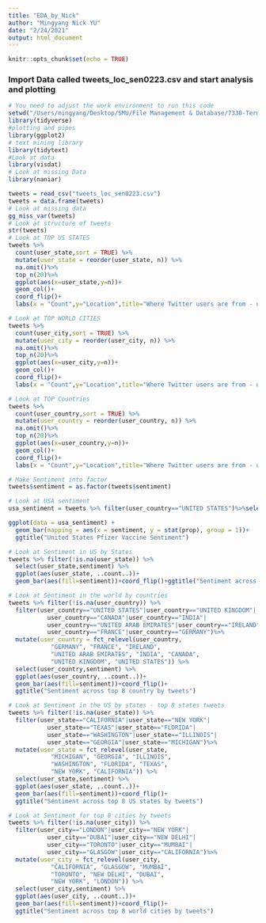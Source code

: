 ```yaml
---
title: "EDA_by_Nick"
author: "Mingyang Nick YU"
date: "2/24/2021"
output: html_document
---
```


```r
knitr::opts_chunk$set(echo = TRUE)
```

### Import Data called tweets_loc_sen0223.csv and start analysis and plotting

```r
# You need to adjust the work environment to run this code
setwd("/Users/mingyang/Desktop/SMU/File Management & Database/7330-Term-Porject/Data Set")
library(tidyverse)
#plotting and pipes 
library(ggplot2)
# text mining library
library(tidytext)
#Look at data
library(visdat)
# Look at missing Data
library(naniar)

tweets = read_csv("tweets_loc_sen0223.csv")
tweets = data.frame(tweets)
# Look at missing data
gg_miss_var(tweets)
# Look at structure of tweets
str(tweets)
# Look at TOP US STATES
tweets %>% 
  count(user_state,sort = TRUE) %>%
  mutate(user_state = reorder(user_state, n)) %>%
  na.omit()%>%
  top_n(20)%>%
  ggplot(aes(x=user_state,y=n))+
  geom_col()+
  coord_flip()+
  labs(x = "Count",y="Location",title="Where Twitter users are from - unique State")

# Look at TOP WORLD CITIES
tweets %>% 
  count(user_city,sort = TRUE) %>%
  mutate(user_city = reorder(user_city, n)) %>%
  na.omit()%>%
  top_n(20)%>%
  ggplot(aes(x=user_city,y=n))+
  geom_col()+
  coord_flip()+
  labs(x = "Count",y="Location",title="Where Twitter users are from - unique City")

# Look at TOP Countries
tweets %>% 
  count(user_country,sort = TRUE) %>%
  mutate(user_country = reorder(user_country, n)) %>%
  na.omit()%>%
  top_n(20)%>%
  ggplot(aes(x=user_country,y=n))+
  geom_col()+
  coord_flip()+
  labs(x = "Count",y="Location",title="Where Twitter users are from - unique Country")

# Make Sentiment into factor
tweets$sentiment = as.factor(tweets$sentiment)

# Look at USA sentiment
usa_sentiment = tweets %>% filter(user_country=="UNITED STATES")%>%select(user_country,sentiment)

ggplot(data = usa_sentiment) + 
  geom_bar(mapping = aes(x = sentiment, y = stat(prop), group = 1))+
  ggtitle("United States Pfizer Vaccine Sentiment")

# Look at Sentiment in US by States
tweets %>% filter(!is.na(user_state)) %>% 
  select(user_state,sentiment) %>%
  ggplot(aes(user_state, ..count..))+
  geom_bar(aes(fill=sentiment))+coord_flip()+ggtitle("Sentiment across all US States")

# Look at Sentiment in the world by countries
tweets %>% filter(!is.na(user_country)) %>%
  filter(user_country=="UNITED STATES"|user_country=="UNITED KINGDOM"|
           user_country=="CANADA"|user_country=="INDIA"|
           user_country=="UNITED ARAB EMIRATES"|user_country=="IRELAND"|
           user_country=="FRANCE"|user_country=="GERMANY")%>%
  mutate(user_country = fct_relevel(user_country, 
            "GERMANY", "FRANCE", "IRELAND", 
            "UNITED ARAB EMIRATES", "INDIA", "CANADA", 
            "UNITED KINGDOM", "UNITED STATES")) %>%
  select(user_country,sentiment) %>%
  ggplot(aes(user_country, ..count..))+
  geom_bar(aes(fill=sentiment))+coord_flip()+
  ggtitle("Sentiment across top 8 country by tweets")

# Look at Sentiment in the US by states - top 8 states tweets
tweets %>% filter(!is.na(user_state)) %>%
  filter(user_state=="CALIFORNIA"|user_state=="NEW YORK"|
           user_state=="TEXAS"|user_state=="FLORIDA"|
           user_state=="WASHINGTON"|user_state=="ILLINOIS"|
           user_state=="GEORGIA"|user_state=="MICHIGAN")%>%
  mutate(user_state = fct_relevel(user_state, 
            "MICHIGAN", "GEORGIA", "ILLINOIS", 
            "WASHINGTON", "FLORIDA", "TEXAS", 
            "NEW YORK", "CALIFORNIA")) %>%
  select(user_state,sentiment) %>%
  ggplot(aes(user_state, ..count..))+
  geom_bar(aes(fill=sentiment))+coord_flip()+
  ggtitle("Sentiment across top 8 US states by tweets")

# Look at Sentiment for top 8 cities by tweets
tweets %>% filter(!is.na(user_city)) %>%
  filter(user_city=="LONDON"|user_city=="NEW YORK"|
           user_city=="DUBAI"|user_city=="NEW DELHI"|
           user_city=="TORONTO"|user_city=="MUMBAI"|
           user_city=="GLASGOW"|user_city=="CALIFORNIA")%>%
  mutate(user_city = fct_relevel(user_city, 
            "CALIFORNIA", "GLASGOW", "MUMBAI", 
            "TORONTO", "NEW DELHI", "DUBAI", 
            "NEW YORK", "LONDON")) %>%
  select(user_city,sentiment) %>%
  ggplot(aes(user_city, ..count..))+
  geom_bar(aes(fill=sentiment))+coord_flip()+
  ggtitle("Sentiment across top 8 world cities by tweets")

```